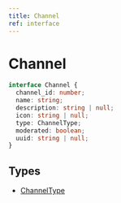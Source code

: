 ```yaml
---
title: Channel
ref: interface
---
```


# Channel

```ts
interface Channel {
  channel_id: number;
  name: string;
  description: string | null;
  icon: string | null;
  type: ChannelType;
  moderated: boolean;
  uuid: string | null;
}
```

## Types

- [ChannelType](/references/channel-type)
